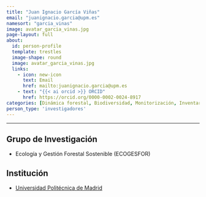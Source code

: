```yaml
---
title: "Juan Ignacio García Viñas"
email: "juanignacio.garcia@upm.es"  
namesort: "garcia_vinas"
image: avatar_garcia_vinas.jpg
page-layout: full
about: 
  id: person-profile
  template: trestles
  image-shape: round
  image: avatar_garcia_vinas.jpg
  links:
    - icon: new-icon
      text: Email
      href: mailto:juanignacio.garcia@upm.es
    - text: "{{< ai orcid >}} ORCID"
      href: https://orcid.org/0000-0002-0024-8917
categories: [Dinámica forestal, Biodiversidad, Monitorización, Inventario]
person_type: 'investigadores'
---
```

 
<hr>

:::{#person-profile}

## Grupo de Investigación
- Ecología y Gestión Forestal Sostenible (ECOGESFOR)

## Institución
- [Universidad Politécnica de Madrid](https://www.upm.es/)

:::

